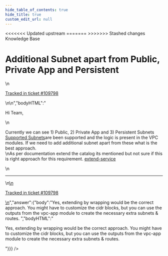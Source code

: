 ```yaml
---
hide_table_of_contents: true
hide_title: true
custom_edit_url: null
---
```



<head>
<<<<<<< Updated upstream
  <link rel="canonical" href="https://github.com/tnn-gruntwork-io/knowledge-base/discussions/636" />
=======
  <link rel="canonical" href="https://github.com/tnn-gruntwork-io/knowledge-base/discussions/636" />
>>>>>>> Stashed changes
</head>

<CenterLayout>
<span className="searchCategory">Knowledge Base</span>
<h1>Additional Subnet apart from Public, Private App and Persistent</h1>
<GitHub discussion={{"id":"D_kwDOF8slf84ASLPe","number":636,"author":{"login":"bangupoc"},"title":"Additional Subnet apart from Public, Private App and Persistent","body":"\nHi Team,\r\n\r\nCurrently we can see 1) Public, 2) Private App and 3) Persistent Subnets [Supported Subnets](https://docs.gruntwork.io/guides/build-it-yourself/vpc/core-concepts/subnets)are been supported and the logic is present in the VPC modules. If we need to add additional subnet apart from these what is the best approach. \r\nAs per documentation extend the catalog its mentioned but not sure if this is right approach for this requirement. [extend-service](https://docs.gruntwork.io/reference/services/intro/create-your-own-service-catalog#extend-gruntwork-services)\n\n---\n\n<ins datetime=\"2023-01-17T11:54:23Z\">\n  <p><a href=\"https://support.gruntwork.io/hc/requests/109798\">Tracked in ticket #109798</a></p>\n</ins>\n","bodyHTML":"<p dir=\"auto\">Hi Team,</p>\n<p dir=\"auto\">Currently we can see 1) Public, 2) Private App and 3) Persistent Subnets <a href=\"https://docs.gruntwork.io/guides/build-it-yourself/vpc/core-concepts/subnets\" rel=\"nofollow\">Supported Subnets</a>are been supported and the logic is present in the VPC modules. If we need to add additional subnet apart from these what is the best approach.<br>\nAs per documentation extend the catalog its mentioned but not sure if this is right approach for this requirement. <a href=\"https://docs.gruntwork.io/reference/services/intro/create-your-own-service-catalog#extend-gruntwork-services\" rel=\"nofollow\">extend-service</a></p>\n<hr>\n<ins datetime=\"2023-01-17T11:54:23Z\">\n  <p dir=\"auto\"><a href=\"https://support.gruntwork.io/hc/requests/109798\" rel=\"nofollow\">Tracked in ticket #109798</a></p>\n</ins>","answer":{"body":"Yes, extending by wrapping would be the correct approach. You might have to customize the cidr blocks, but you can use the outputs from the vpc-app module to create the necessary extra subnets & routes. ","bodyHTML":"<p dir=\"auto\">Yes, extending by wrapping would be the correct approach. You might have to customize the cidr blocks, but you can use the outputs from the vpc-app module to create the necessary extra subnets &amp; routes.</p>"}}} />

</CenterLayout>
  

<!-- ##DOCS-SOURCER-START
{
  "sourcePlugin": "github-discussions",
  "hash": "6f93ce1943fe7edb9eb921114261750a"
}
##DOCS-SOURCER-END -->
